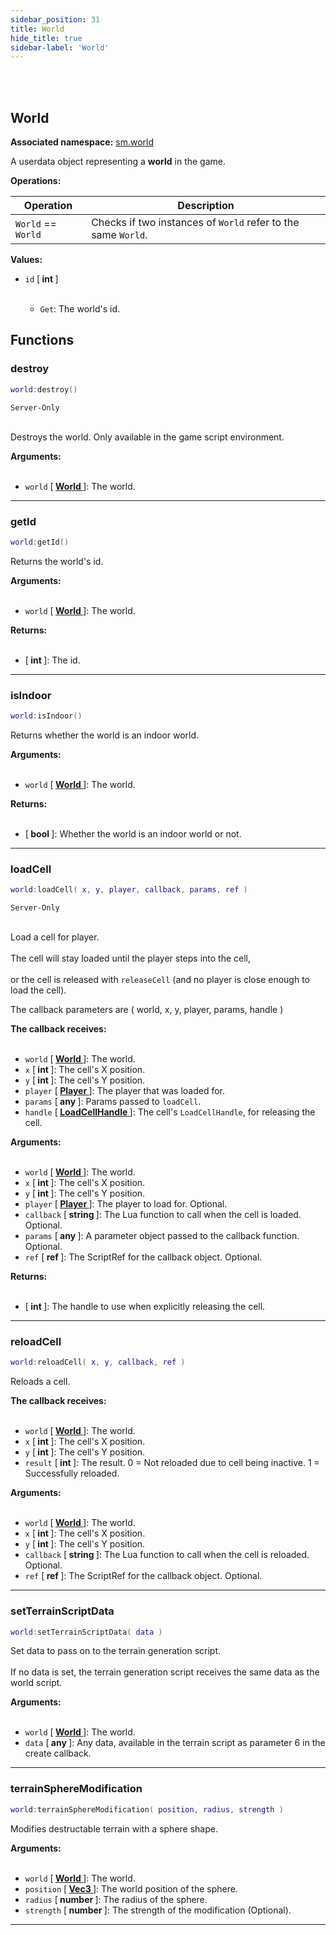 ```yaml
---
sidebar_position: 31
title: World
hide_title: true
sidebar-label: 'World'
---
```


<br></br>

## World

**Associated namespace:** [sm.world](/docs/lua/game_script_env/static_functions/sm.world)

A userdata object representing a <strong>world</strong> in the game.

<strong>Operations:</strong>

| Operation   | Description |
| ----------- | ----------- |
| <code>World</code> == <code>World</code> | Checks if two instances of <code>World</code> refer to the same <code>World</code>. |

<strong>Values:</strong>

- <code>id</code> [<strong> int </strong>] <br></br>

	- <code>Get</code>: The world's id.


## Functions

### destroy

```lua
world:destroy()
```
<code>Server-Only</code> <br></br>

Destroys the world.
Only available in the game script environment.

<strong>Arguments:</strong> <br></br>

- <code>world</code> [<strong> <a href="/docs/lua/game_script_env/userdata/World"> World </a> </strong>]: The world.

---

### getId

```lua
world:getId()
```

Returns the world's id.

<strong>Arguments:</strong> <br></br>

- <code>world</code> [<strong> <a href="/docs/lua/game_script_env/userdata/World"> World </a> </strong>]: The world.

<strong>Returns:</strong> <br></br>

- [<strong> int </strong>]: The id.

---

### isIndoor

```lua
world:isIndoor()
```

Returns whether the world is an indoor world.

<strong>Arguments:</strong> <br></br>

- <code>world</code> [<strong> <a href="/docs/lua/game_script_env/userdata/World"> World </a> </strong>]: The world.

<strong>Returns:</strong> <br></br>

- [<strong> bool </strong>]: Whether the world is an indoor world or not.

---

### loadCell

```lua
world:loadCell( x, y, player, callback, params, ref )
```
<code>Server-Only</code> <br></br>

Load a cell for player. <br></br>
The cell will stay loaded until the player steps into the cell, <br></br>
or the cell is released with <code>releaseCell</code> (and no player is close enough to load the cell).

The callback parameters are ( world, x, y, player, params, handle )

<strong>The callback receives:</strong> <br></br>

- <code>world</code> [<strong> <a href="/docs/lua/game_script_env/userdata/World"> World </a> </strong>]: The world.
- <code>x</code> [<strong> int </strong>]: The cell's X position.
- <code>y</code> [<strong> int </strong>]: The cell's Y position.
- <code>player</code> [<strong> <a href="/docs/lua/game_script_env/userdata/Player"> Player </a> </strong>]: The player that was loaded for.
- <code>params</code> [<strong> any </strong>]: Params passed to <code>loadCell</code>.
- <code>handle</code> [<strong> <a href="/docs/lua/game_script_env/userdata/LoadCellHandle"> LoadCellHandle </a> </strong>]: The cell's <code>LoadCellHandle</code>, for releasing the cell.

<strong>Arguments:</strong> <br></br>

- <code>world</code> [<strong> <a href="/docs/lua/game_script_env/userdata/World"> World </a> </strong>]: The world.
- <code>x</code> [<strong> int </strong>]: The cell's X position.
- <code>y</code> [<strong> int </strong>]: The cell's Y position.
- <code>player</code> [<strong> <a href="/docs/lua/game_script_env/userdata/Player"> Player </a> </strong>]: The player to load for. Optional.
- <code>callback</code> [<strong> string </strong>]: The Lua function to call when the cell is loaded. Optional.
- <code>params</code> [<strong> any </strong>]: A parameter object passed to the callback function. Optional.
- <code>ref</code> [<strong> ref </strong>]: The ScriptRef for the callback object. Optional.

<strong>Returns:</strong> <br></br>

- [<strong> int </strong>]: The handle to use when explicitly releasing the cell.

---

### reloadCell

```lua
world:reloadCell( x, y, callback, ref )
```

Reloads a cell.

<strong>The callback receives:</strong> <br></br>

- <code>world</code> [<strong> <a href="/docs/lua/game_script_env/userdata/World"> World </a> </strong>]: The world.
- <code>x</code> [<strong> int </strong>]: The cell's X position.
- <code>y</code> [<strong> int </strong>]: The cell's Y position.
- <code>result</code> [<strong> int </strong>]: The result. 0 = Not reloaded due to cell being inactive. 1 = Successfully reloaded.

<strong>Arguments:</strong> <br></br>

- <code>world</code> [<strong> <a href="/docs/lua/game_script_env/userdata/World"> World </a> </strong>]: The world.
- <code>x</code> [<strong> int </strong>]: The cell's X position.
- <code>y</code> [<strong> int </strong>]: The cell's Y position.
- <code>callback</code> [<strong> string </strong>]: The Lua function to call when the cell is reloaded. Optional.
- <code>ref</code> [<strong> ref </strong>]: The ScriptRef for the callback object. Optional.

---

### setTerrainScriptData

```lua
world:setTerrainScriptData( data )
```

Set data to pass on to the terrain generation script. <br></br>
If no data is set, the terrain generation script receives the same data as the world script.

<strong>Arguments:</strong> <br></br>

- <code>world</code> [<strong> <a href="/docs/lua/game_script_env/userdata/World"> World </a> </strong>]: The world.
- <code>data</code> [<strong> any </strong>]: Any data, available in the terrain script as parameter 6 in the create callback.

---

### terrainSphereModification

```lua
world:terrainSphereModification( position, radius, strength )
```

Modifies destructable terrain with a sphere shape.

<strong>Arguments:</strong> <br></br>

- <code>world</code> [<strong> <a href="/docs/lua/game_script_env/userdata/World"> World </a> </strong>]: The world.
- <code>position</code> [<strong> <a href="/docs/lua/game_script_env/userdata/Vec3"> Vec3 </a> </strong>]: The world position of the sphere.
- <code>radius</code> [<strong> number </strong>]: The radius of the sphere.
- <code>strength</code> [<strong> number </strong>]: The strength of the modification (Optional).

---
